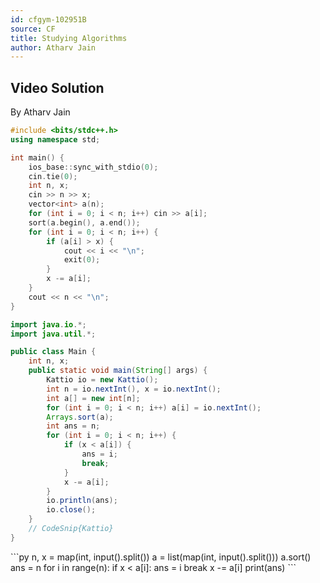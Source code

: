 ```yaml
---
id: cfgym-102951B
source: CF
title: Studying Algorithms
author: Atharv Jain
---
```

## Video Solution

By Atharv Jain

<YouTube id="wJKV92iDMpg" />

<Spoiler title="Video Solution Code">
<LanguageSection>
<CPPSection>

```cpp
#include <bits/stdc++.h>
using namespace std;

int main() {
	ios_base::sync_with_stdio(0);
	cin.tie(0);
	int n, x;
	cin >> n >> x;
	vector<int> a(n);
	for (int i = 0; i < n; i++) cin >> a[i];
	sort(a.begin(), a.end());
	for (int i = 0; i < n; i++) {
		if (a[i] > x) {
			cout << i << "\n";
			exit(0);
		}
		x -= a[i];
	}
	cout << n << "\n";
}
```

</CPPSection>
<JavaSection>

```java
import java.io.*;
import java.util.*;

public class Main {
	int n, x;
	public static void main(String[] args) {
		Kattio io = new Kattio();
		int n = io.nextInt(), x = io.nextInt();
		int a[] = new int[n];
		for (int i = 0; i < n; i++) a[i] = io.nextInt();
		Arrays.sort(a);
		int ans = n;
		for (int i = 0; i < n; i++) {
			if (x < a[i]) {
				ans = i;
				break;
			}
			x -= a[i];
		}
		io.println(ans);
		io.close();
	}
	// CodeSnip{Kattio}
}
```

</JavaSection>

<PySection>
```py
n, x = map(int, input().split())
a = list(map(int, input().split()))
a.sort()
ans = n
for i in range(n):
	if x < a[i]:
		ans = i
		break
	x -= a[i]
print(ans)
```
</PySection>
</LanguageSection>
</Spoiler>
